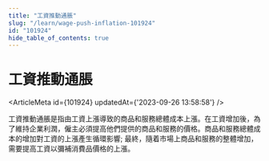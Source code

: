 ```yaml
---
title: "工資推動通脹"
slug: "/learn/wage-push-inflation-101924"
id: "101924"
hide_table_of_contents: true
---
```



# 工資推動通脹

<ArticleMeta id={101924} updatedAt={'2023-09-26 13:58:58'} />
<div className='border-solid border-b border-t-0 my-4 border-[var(--ifm-color-gray-300)]' />

工資推動通脹是指由工資上漲導致的商品和服務總體成本上漲。在工資增加後，為了維持企業利潤，僱主必須提高他們提供的商品和服務的價格。商品和服務總體成本的增加對工資的上漲產生循環影響; 最終，隨着市場上商品和服務的整體增加，需要提高工資以彌補消費品價格的上漲。
